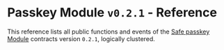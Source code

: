 # Passkey Module `v0.2.1` - Reference

This reference lists all public functions and events of the [Safe passkey Module](https://github.com/safe-global/safe-modules/tree/passkey/v0.2.1/) contracts version `0.2.1`, logically clustered.

